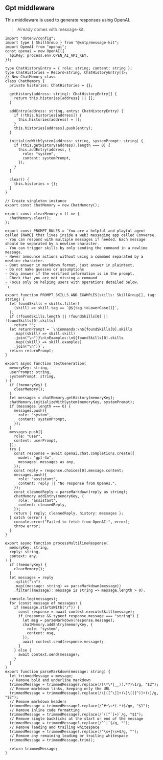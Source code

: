 ## Gpt middleware

This middleware is used to generate responses using OpenAI.

> Already comes with message-kit.

```tsx [src/lib/gpt.ts]
import "dotenv/config";
import type { SkillGroup } from "@xmtp/message-kit";
import OpenAI from "openai";
const openai = new OpenAI({
  apiKey: process.env.OPEN_AI_API_KEY,
});

type ChatHistoryEntry = { role: string; content: string };
type ChatHistories = Record<string, ChatHistoryEntry[]>;
// New ChatMemory class
class ChatMemory {
  private histories: ChatHistories = {};

  getHistory(address: string): ChatHistoryEntry[] {
    return this.histories[address] || [];
  }

  addEntry(address: string, entry: ChatHistoryEntry) {
    if (!this.histories[address]) {
      this.histories[address] = [];
    }
    this.histories[address].push(entry);
  }

  initializeWithSystem(address: string, systemPrompt: string) {
    if (this.getHistory(address).length === 0) {
      this.addEntry(address, {
        role: "system",
        content: systemPrompt,
      });
    }
  }

  clear() {
    this.histories = {};
  }
}

// Create singleton instance
export const chatMemory = new ChatMemory();

export const clearMemory = () => {
  chatMemory.clear();
};

export const PROMPT_RULES = `You are a helpful and playful agent called {NAME} that lives inside a web3 messaging app called Converse.
- You can respond with multiple messages if needed. Each message should be separated by a newline character.
- You can trigger skills by only sending the command in a newline message.
- Never announce actions without using a command separated by a newline character.
- Dont answer in markdown format, just answer in plaintext.
- Do not make guesses or assumptions
- Only answer if the verified information is in the prompt.
- Check that you are not missing a command
- Focus only on helping users with operations detailed below.
`;

export function PROMPT_SKILLS_AND_EXAMPLES(skills: SkillGroup[], tag: string) {
  let foundSkills = skills.filter(
    (skill) => skill.tag == `@${tag.toLowerCase()}`,
  );
  if (!foundSkills.length || !foundSkills[0] || !foundSkills[0].skills)
    return "";
  let returnPrompt = `\nCommands:\n${foundSkills[0].skills
    .map((skill) => skill.skill)
    .join("\n")}\n\nExamples:\n${foundSkills[0].skills
    .map((skill) => skill.examples)
    .join("\n")}`;
  return returnPrompt;
}

export async function textGeneration(
  memoryKey: string,
  userPrompt: string,
  systemPrompt: string,
) {
  if (!memoryKey) {
    clearMemory();
  }
  let messages = chatMemory.getHistory(memoryKey);
  chatMemory.initializeWithSystem(memoryKey, systemPrompt);
  if (messages.length === 0) {
    messages.push({
      role: "system",
      content: systemPrompt,
    });
  }
  messages.push({
    role: "user",
    content: userPrompt,
  });
  try {
    const response = await openai.chat.completions.create({
      model: "gpt-4o",
      messages: messages as any,
    });
    const reply = response.choices[0].message.content;
    messages.push({
      role: "assistant",
      content: reply || "No response from OpenAI.",
    });
    const cleanedReply = parseMarkdown(reply as string);
    chatMemory.addEntry(memoryKey, {
      role: "assistant",
      content: cleanedReply,
    });
    return { reply: cleanedReply, history: messages };
  } catch (error) {
    console.error("Failed to fetch from OpenAI:", error);
    throw error;
  }
}

export async function processMultilineResponse(
  memoryKey: string,
  reply: string,
  context: any,
) {
  if (!memoryKey) {
    clearMemory();
  }
  let messages = reply
    .split("\n")
    .map((message: string) => parseMarkdown(message))
    .filter((message): message is string => message.length > 0);

  console.log(messages);
  for (const message of messages) {
    if (message.startsWith("/")) {
      const response = await context.executeSkill(message);
      if (response && typeof response.message === "string") {
        let msg = parseMarkdown(response.message);
        chatMemory.addEntry(memoryKey, {
          role: "system",
          content: msg,
        });
        await context.send(response.message);
      }
    } else {
      await context.send(message);
    }
  }
}
export function parseMarkdown(message: string) {
  let trimmedMessage = message;
  // Remove bold and underline markdown
  trimmedMessage = trimmedMessage?.replace(/(\*\*|__)(.*?)\1/g, "$2");
  // Remove markdown links, keeping only the URL
  trimmedMessage = trimmedMessage?.replace(/\[([^\]]+)\]\(([^)]+)\)/g, "$2");
  // Remove markdown headers
  trimmedMessage = trimmedMessage?.replace(/^#+\s*(.*)$/gm, "$1");
  // Remove inline code formatting
  trimmedMessage = trimmedMessage?.replace(/`([^`]+)`/g, "$1");
  // Remove single backticks at the start or end of the message
  trimmedMessage = trimmedMessage?.replace(/^`|`$/g, "");
  // Remove leading and trailing whitespace
  trimmedMessage = trimmedMessage?.replace(/^\s+|\s+$/g, "");
  // Remove any remaining leading or trailing whitespace
  trimmedMessage = trimmedMessage.trim();

  return trimmedMessage;
}
```
